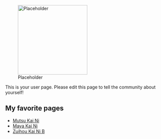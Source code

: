 [[File:Placeholder|thumb|220px]]

This is your user page. Please edit this page to tell the community about yourself!

==My favorite pages==

* [https://kancolle.fandom.com/wiki/Mutsu#Second_Upgrade Mutsu Kai Ni]
* [https://kancolle.fandom.com/wiki/Maya#Second_Upgrade Maya Kai Ni] 
* [https://kancolle.fandom.com/wiki/Zuihou#Third_Upgrade_.28Reversible.29 Zuihou Kai Ni B]
